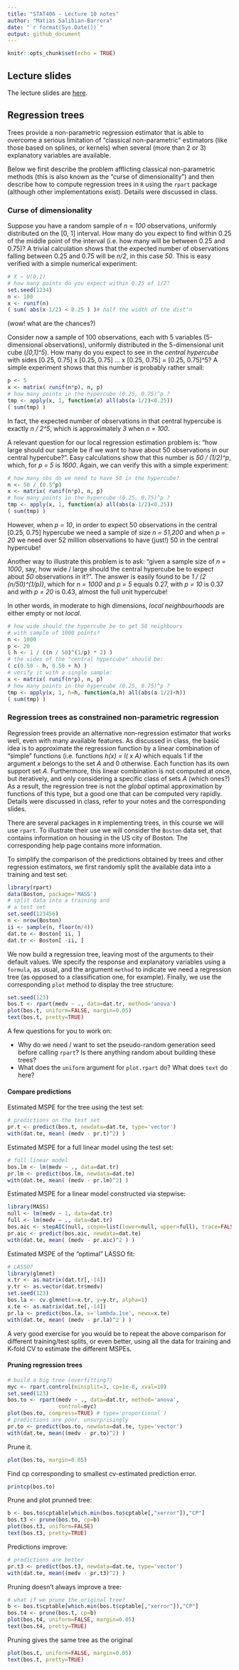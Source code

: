 ```yaml
---
title: "STAT406 - Lecture 10 notes"
author: "Matias Salibian-Barrera"
date: "`r format(Sys.Date())`"
output: github_document
---
```


```r
knitr::opts_chunk$set(echo = TRUE)
```


## Lecture slides

The lecture slides are [here](STAT406-17-lecture-10-preliminary.pdf).

## Regression trees 

Trees provide a non-parametric regression estimator that is
able to overcome a serious limitation of "classical non-parametric"
estimators (like those based on splines, or kernels) 
when several (more than 2 or 3) explanatory variables are
available. 

Below we first describe the problem afflicting classical 
non-parametric methods (this is also known as the "curse of dimensionality")
and then describe how to compute regression trees in `R` using the
`rpart` package (although other implementations exist). 
Details were discussed in class. 

### Curse of dimensionality

Suppose  you have a random sample of *n = 100* observations,
uniformly distributed on the [0, 1] interval. How many do you 
expect to find within 0.25 of the middle point of the
interval (i.e. how many will be between 0.25 and 0.75)?
A trivial calculation shows that the expected number of
observations falling between 0.25 and 0.75 will be *n/2*,
in this case *50*. This is easy verified with a simple
numerical experiment:
```r
# X ~ U(0,1)
# how many points do you expect within 0.25 of 1/2?
set.seed(1234)
n <- 100
x <- runif(n)
( sum( abs(x-1/2) < 0.25 ) )# half the width of the dist'n
```
(wow! what are the chances?)

Consider now a sample of 100 observations, each with 
5 variables (5-dimensional observations), 
uniformly distributed in the 5-dimensional unit cube 
(*[0,1]^5*). How many do you expect to see in the
*central hypercube* with sides [0.25, 0.75] x [0.25, 0.75] ... 
x [0.25, 0.75] = [0.25, 0.75]^5? A simple experiment shows
that this number is probably rather small:
```r
p <- 5
x <- matrix( runif(n*p), n, p)
# how many points in the hypercube (0.25, 0.75)^p ?
tmp <- apply(x, 1, function(a) all(abs(a-1/2)<0.25))
( sum(tmp) )
```
In fact, the expected number of observations 
in that central hypercube is exactly *n / 2^5*, 
which is approximately *3* when *n = 100*. 

A relevant question for our local regression estimation
problem is: "how large should our sample be if we want
to have about 50 observations in our central hypercube?". 
Easy calculations show that this number is *50 / (1/2)^p*,
which, for *p = 5* is *1600*. Again, we can verify
this with a simple experiment:
```r
# how many obs do we need to have 50 in the hypercube?
n <- 50 / (0.5^p)
x <- matrix( runif(n*p), n, p)
# how many points in the hypercube (0.25, 0.75)^p ?
tmp <- apply(x, 1, function(a) all(abs(a-1/2)<0.25))
( sum(tmp) )
```
However, when *p = 10*, in order to expect
50 observations in the central [0.25, 0.75] hypercube
we need a sample of size *n = 51,200* and when 
*p = 20* we need over 52 million observations
to have (just!) 50 in the central hypercube!

Another way to illustrate this problem is to 
ask: "given a sample size of *n = 1000*, say, how wide / large
should the central hypercube be to expect 
about *50* observations in it?". The answer is
easily found to be *1 / (2 (n/50)^(1/p))*, which for 
*n = 1000* and *p = 5* equals 0.27, with 
*p = 10* is 0.37 and with *p = 20* is 
0.43, almost the full unit hypercube!

In other words, in moderate to high dimensions,
*local neighbourhoods* are either empty
or not *local*.
```r
# how wide should the hypercube be to get 50 neighbours
# with sample of 1000 points?
n <- 1000
p <- 20
( h <- 1 / ((n / 50)^(1/p) * 2) )
# the sides of the "central hypercube" should be:
( c(0.50 - h, 0.50 + h) )
# verify it with a single sample:
x <- matrix( runif(n*p), n, p)
# how many points in the hypercube (0.25, 0.75)^p ?
tmp <- apply(x, 1, h=h, function(a,h) all(abs(a-1/2)<h))
( sum(tmp) )
```

### Regression trees as constrained non-parametric regression

Regression trees provide an alternative non-regression
estimator that works well, even with many available features. 
As discussed in class, the basic idea is to approximate the
regression function by a linear combination of "simple" 
functions (i.e. functions *h(x) = I( x \in A)* which equals
1 if the argument *x* belongs to the set *A* and 0 otherwise. 
Each function has its own support set *A*. Furthermore, 
this linear combination is not computed at once, but
iteratively, and only considering a specific class of
sets *A* (which ones?) As a result, the regression tree
is not the *global* optimal approximation by functions of
this type, but a good one that can be computed very rapidly.
Details were discussed in class, refer to your notes and
the corresponding slides.

There are several packages in `R` implementing trees,
in this course we will use `rpart`. To illustrate their
use we will consider the `Boston` data set, that contains
information on housing in the US city of Boston. The 
corresponding help page contains more information. 

To simplify the comparison of the predictions obtained
by trees and other regression estimators, we first randomly split the 
available data into a training and test set:
```r
library(rpart)
data(Boston, package='MASS')
# split data into a training and
# a test set
set.seed(123456) 
n <- nrow(Boston)
ii <- sample(n, floor(n/4))
dat.te <- Boston[ ii, ]
dat.tr <- Boston[ -ii, ]
```

We now build a regression tree, leaving most of the arguments to their
default values. We specify the response and explanatory variables using
a `formula`, as usual, and the argument `method` to indicate we
need a regression tree (as opposed to a classification one, for example).
Finally, we use the corresponding `plot` method to display the tree
structure:
<!-- # ```{r tree2, fig.width=6, fig.height=6, message=FALSE, warning=FALSE} -->
<!-- # set.seed(123) -->
<!-- # bos.t <- rpart(medv ~ ., data=dat.tr, method='anova') -->
<!-- # plot(bos.t, uniform=TRUE, margin=0.05) -->
<!-- # text(bos.t, pretty=TRUE) -->
<!-- # ``` -->
<!-- Another plot? -->
```r
set.seed(123)
bos.t <- rpart(medv ~ ., data=dat.tr, method='anova')
plot(bos.t, uniform=FALSE, margin=0.05)
text(bos.t, pretty=TRUE)
```

A few questions for you to work on:

* Why do we need / want to set the pseudo-random generation seed before calling `rpart`? Is there anything random about building these trees?
* What does the `uniform` argument for `plot.rpart` do? What does `text` do here? 

#### Compare predictions 

Estimated MSPE for the tree using the test set:
```r
# predictions on the test set
pr.t <- predict(bos.t, newdata=dat.te, type='vector')
with(dat.te, mean( (medv - pr.t)^2) )
```
Estimated MSPE for a full linear model using the test set:
```r
# full linear model
bos.lm <- lm(medv ~ ., data=dat.tr)
pr.lm <- predict(bos.lm, newdata=dat.te)
with(dat.te, mean( (medv - pr.lm)^2) )
```
Estimated MSPE for a linear model constructed via stepwise:
```r
library(MASS)
null <- lm(medv ~ 1, data=dat.tr)
full <- lm(medv ~ ., data=dat.tr)
bos.aic <- stepAIC(null, scope=list(lower=null, upper=full), trace=FALSE)
pr.aic <- predict(bos.aic, newdata=dat.te)
with(dat.te, mean( (medv - pr.aic)^2 ) )
```
Estimated MSPE of the "optimal" LASSO fit:
```r
# LASSO?
library(glmnet)
x.tr <- as.matrix(dat.tr[,-14])
y.tr <- as.vector(dat.tr$medv)
set.seed(123)
bos.la <- cv.glmnet(x=x.tr, y=y.tr, alpha=1)
x.te <- as.matrix(dat.te[,-14])
pr.la <- predict(bos.la, s='lambda.1se', newx=x.te)
with(dat.te, mean( (medv - pr.la)^2 ) )
```

A very good exercise for you would be to repeat the above comparison for
different training/test splits, or even better, using all the data for
training and K-fold CV to estimate the different MSPEs. 

#### Pruning regression trees

```r
# build a big tree (overfitting?)
myc <- rpart.control(minsplit=3, cp=1e-8, xval=10)
set.seed(123)
bos.to <- rpart(medv ~ ., data=dat.tr, method='anova',
                control=myc)
plot(bos.to, compress=TRUE) # type='proportional')
# predictions are poor, unsurprisingly
pr.to <- predict(bos.to, newdata=dat.te, type='vector')
with(dat.te, mean((medv - pr.to)^2) )
```

Prune it. 

```r
plot(bos.to, margin=0.05)
```

Find cp corresponding to smallest cv-estimated
prediction error.
```r
printcp(bos.to)
```

Prune and plot prunned tree:

```r
b <- bos.to$cptable[which.min(bos.to$cptable[,"xerror"]),"CP"]
bos.t3 <- prune(bos.to, cp=b)
plot(bos.t3, uniform=FALSE)
text(bos.t3, pretty=TRUE)
```

Predictions improve:
```r
# predictions are better
pr.t3 <- predict(bos.t3, newdata=dat.te, type='vector')
with(dat.te, mean((medv - pr.t3)^2) )
```
Pruning doesn't always improve a tree:

```r
# what if we prune the original tree?
b <- bos.t$cptable[which.min(bos.t$cptable[,"xerror"]),"CP"]
bos.t4 <- prune(bos.t, cp=b)
plot(bos.t4, uniform=FALSE, margin=0.05)
text(bos.t4, pretty=TRUE)
```

Pruning gives the same tree as the original

```r
plot(bos.t, uniform=FALSE, margin=0.05)
text(bos.t, pretty=TRUE)
```

<!-- Sanity check: -->
<!-- ```{r prune7, fig.width=6, fig.height=6, message=FALSE, warning=FALSE} -->
<!-- pr.t4 <- predict(bos.t4, newdata=dat.te, type='vector') -->
<!-- with(dat.te, mean((medv - pr.t4)^2) ) -->
<!-- # same tree, really -->
<!-- with(dat.te, mean((medv - pr.t)^2) ) -->
<!-- ``` -->

